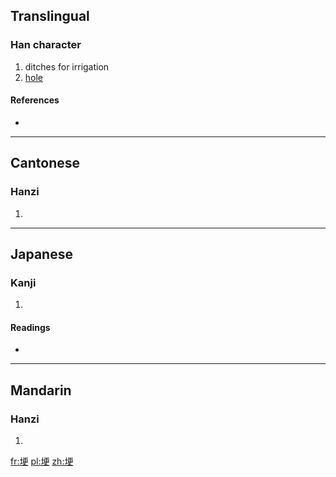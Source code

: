==Translingual==

===Han character===
{{Han char|rn=32|rad=土|as=07|sn=10|four=4114<sub>6</sub>|canj=土一中大 (GMLK)}}

# ditches for irrigation
# [[hole]]

====References====
* {{Han ref|kx=0229.180|dkj=05106|dj=0465.080|hdz=10443.080|uh=57C2|ud=22466|bh=AE47|bd=44615}}

----

==Cantonese==

===Hanzi===
{{yue-hanzi|jyut=|y=gang2}}

# {{defn|lang=yue|sort=土07}}

----

==Japanese==

===Kanji===
{{ja-kanji|grade=|rs=土07}}

# {{defn|lang=ja|sort=土07}}

====Readings====
* {{ja-readings|on=[[かう]] (kau), [[きょう]] (kyō)|kun=[[あな]] (ana), [[つつみ]] (tsutsumi), [[あぜ]] (aze)}}

----

==Mandarin==

===Hanzi===
{{cmn-hanzi|pin=[[gěng]] ([[geng3]])|wg=keng<sup>3</sup>}}

# {{defn|lang=cmn|sort=土07}}

[[fr:埂]]
[[pl:埂]]
[[zh:埂]]